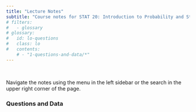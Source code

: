 ```yaml
---
title: "Lecture Notes"
subtitle: "Course notes for STAT 20: Introduction to Probability and Statistics"
# filters:
#   - glossary
# glossary:
#   id: lo-questions
#   class: lo
#   contents:
    # - "1-questions-and-data/*"
---
```


\

Navigate the notes using the menu in the left sidebar or the search in the upper right corner of the page. 


:::{.content-hidden unless-profile="staff-site"}
### Questions and Data

:::{#lo-questions}
:::

:::